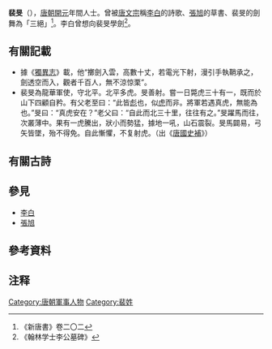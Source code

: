 
'''裴旻'''{{noteTag|1= 拼音：péi mín，注音：ㄆㄟˊ ㄇㄧㄣˊ}}（{{bd|？||？|catIdx=P裴}}），[[唐朝|唐朝]][[開元|開元]]年間人士。曾被[[唐文宗|唐文宗]]稱[[李白|李白]]的詩歌、[[張旭|張旭]]的草書、裴旻的劍舞為「三絕」<ref>《新唐書》卷二〇二</ref>。李白曾想向裴旻學劍<ref>《翰林学士李公墓碑》</ref>。

== 有關記載 ==
*據《[[獨異志|獨異志]]》載，他“擲劍入雲，高數十丈，若電光下射，漫引手執鞘承之，劍透空而入，觀者千百人，無不涼惊栗”。
*裴旻為龍華軍使，守北平。北平多虎。旻善射。嘗一日斃虎三十有一，既而於山下四顧自矜。有父老至曰：“此皆[[金貓|彪]]也，似[[虎|虎]]而非。將軍若遇真虎，無能為也。”旻曰：“真虎安在？”老父曰：“自此而北三十里，往往有之。”旻躍馬而往，次叢薄中。果有一虎騰出，狀小而勢猛，據地一吼，山石震裂。旻馬闢易，弓矢皆墜，殆不得免。自此慚懼，不复射虎。（出《[[唐國史補|唐國史補]]》）

== 有關古詩 ==
{{cquote|[[顏真卿|顏真卿]]〈贈裴將軍〉<br /> 
大君制六合，猛將清九垓。<br /> 
戰馬若龍虎，騰陵何壯哉。<br /> 
將軍臨八荒，烜赫耀英材。<br /> 
劍舞若遊電，隨風縈且回。<br /> 
登高望天山，白雲正崔巍。<br /> 
入陣破驕虜，威名雄震雷。<br /> 
一射百馬倒，再射萬夫開。<br /> 
匈奴不敢敵，相呼歸去來。<br /> 
功成報天子，可以畫麟臺。
}}

== 參見 ==
*[[李白|李白]]
*[[張旭|張旭]]
== 參考資料 ==
{{wikisource|翰林學士李公墓碑}}{{reflist}}

[[Category:唐朝軍事人物|Category:唐朝軍事人物]]
[[Category:裴姓|Category:裴姓]]
==注释==
{{notefoot}}